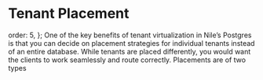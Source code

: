 # Tenant Placement

  order: 5,
};
One of the key benefits of tenant virtualization in Nile’s Postgres is that you can decide on placement strategies for individual tenants instead of an entire database. While tenants are placed differently, you would want the clients to work seamlessly and route correctly. Placements are of two types
